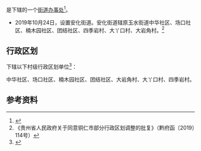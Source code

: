 {{中国乡级行政区|52/06/26/003/000
| 政府驻地 = 团结社区
}}

'''{{PAGENAMEBASE}}'''是{{PRC admin/fullname|52/06/26/003/000|3}}下辖的一个[[街道办事处|街道办事处]]<ref>{{PRC admin/ref sgc|{{PRC admin/parent|52/06/26/003/000}}}}</ref>。

* 2019年10月24日，设置安化街道。安化街道辖原玉水街道中华社区、场口社区、楠木园社区、团结社区、四季岩村、大丫口村、大岩角村。<ref>《贵州省人民政府关于同意铜仁市部分行政区划调整的批复》（黔府函〔2019〕114号）</ref>


== 行政区划 ==
{{PAGENAMEBASE}}下辖以下村级行政区划单位<ref>{{PRC admin/ref sgc|52/06/26/003/000}}</ref>：

中华社区、场口社区、楠木园社区、团结社区、大岩角村、大丫口村、四季岩村。

== 参考资料 ==
{{reflist}}

{{PRC admin/navcat|52/06/26/003/000}}